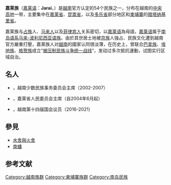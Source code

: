 {{ethnic group|
|group= 嘉莱族
|poptime= 
|popplace={{VIE}} 411,275 (2009)<ref>{{cite web|title=The 2009 Vietnam Population and Housing Census: Completed Results|url=http://www.gso.gov.vn/Modules/Doc_Download.aspx?DocID=12724|publisher=General Statistics Office of Vietnam: Central Population and Housing Census Steering Committee|date=June 2010|accessdate=26 November 2013|page=134|archive-date=2013-10-18|archive-url=https://web.archive.org/web/20131018040824/http://www.gso.gov.vn/Modules/Doc_Download.aspx?DocID=12724|dead-url=no}}</ref><br/>{{CAM}}<br/>{{USA}}
|rels= 万物有灵、基督教、佛教<ref>1999 census of Vietnam</ref>
|langs= 以[[嘉莱语|嘉莱语]]為主，[[越南语|越南语]]為第二语言
|related= [[占族|占族]]、[[埃地族|埃地族]]、[[马来人|马来人]]、[[菲律宾人|菲律宾人]] 
}}
'''嘉莱族'''（[[嘉莱语|嘉莱语]]：'''Jarai'''，{{vie|v='''Người Gia Rai'''}}）是[[越南|越南]]官方认定的54个民族之一，分布在越南的[[西原|中央高地]]一带，主要集中在[[嘉莱省|嘉莱省]]、[[昆嵩省|昆嵩省]]，以及[[多乐省|多乐省]]部分地区和[[柬埔寨|柬埔寨]]的[[腊塔纳基里省|腊塔纳基里省]]。

嘉莱族与[[占族|占族]]人、[[马来人|马来人]]以及[[菲律宾人|菲律宾人]]关系密切，以[[嘉莱语|嘉莱语]]為母語，[[嘉莱语|嘉莱语]]属于[[南岛语系|南岛语系]][[马来-波利尼西亚语族|马来-波利尼西亚语族]]。由於其世居土地被[[京族|京族]]人強占、民族文化遭到越南官方嚴重打壓，嘉莱族人对[[越南|越南]]的國家认同很淡薄，在历史上，曾联合[[巴拿族|巴拿族]]、[[埃地族|埃地族]]、[[格贺族|格贺族]]成立“[[被压制民族斗争统一战线|被压制民族斗争统一战线]]”，发动过多次抵抗運動，试图实行区域自治。

== 名人 ==
*{{link-vi|克索尔·福|Ksor Phước}}，越南少数民族事务委员会主席（2002-2007）
*{{link-vi|克索尔·尼扬|Ksor Nham}}，嘉莱省人民委员会主席（自2004年6月起）
*{{link-vi|克索尔·赫珀·哈|Ksor H’Bơ Khăp}}，越南第十四届国会议员（2016-2021）

==參見==
*[[水舍與火舍|水舍與火舍]]
*[[南蟠|南蟠]]
==参考文献==
{{reflist}}

{{reflist}}
{{越南民族}}
{{柬埔寨民族}}
{{Authority control}}
[[Category:越南族群|Category:越南族群]]
[[Category:柬埔寨族群|Category:柬埔寨族群]]
[[Category:南岛民族|Category:南岛民族]]
{{民族小作品}}